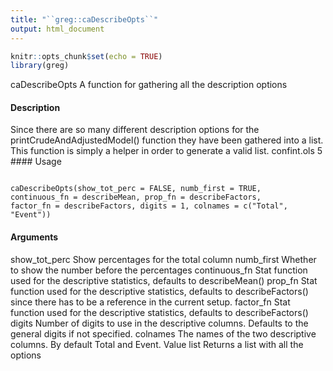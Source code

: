 ```yaml
---
title: "``greg::caDescribeOpts``"
output: html_document
---
```


```r
knitr::opts_chunk$set(echo = TRUE)
library(greg)
```

caDescribeOpts A function for gathering all the description options

#### Description 

Since there are so many different description options for the printCrudeAndAdjustedModel()
function they have been gathered into a list. This function is simply a helper in order to generate a
valid list.
confint.ols 5
#### Usage
<pre><code>
caDescribeOpts(show_tot_perc = FALSE, numb_first = TRUE,
continuous_fn = describeMean, prop_fn = describeFactors,
factor_fn = describeFactors, digits = 1, colnames = c("Total",
"Event"))
</code></pre>

#### Arguments
show_tot_perc Show percentages for the total column
numb_first Whether to show the number before the percentages
continuous_fn Stat function used for the descriptive statistics, defaults to describeMean()
prop_fn Stat function used for the descriptive statistics, defaults to describeFactors() since there has to be a reference in the current setup.
factor_fn Stat function used for the descriptive statistics, defaults to describeFactors()
digits Number of digits to use in the descriptive columns. Defaults to the general digits
if not specified.
colnames The names of the two descriptive columns. By default Total and Event.
Value
list Returns a list with all the options
